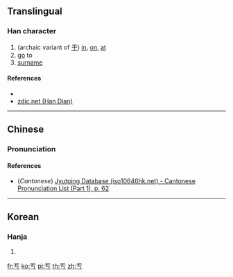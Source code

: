 {{also|与}}
==Translingual==

===Han character===
{{Han char|rn=1|rad=一|as=02|sn=3|four=|canj=MKS,XXMKS|ids=⿱一𠀁}}

# (archaic variant of [[于]]) [[in]], [[on]], [[at]]
# [[go]] to
# [[surname]]

====References====
* {{Han ref|kx=0086.071|dj=0177.051|hdz=10005.020|uh=4E90|ud=20112}}
* [http://www.zdic.net/zd/zi/ZdicE4ZdicBAZdic90.htm zdic.net (Han Dian)]

----

==Chinese==
{{zh-forms}}

===Pronunciation===
{{zh-see|于|a}}

====References====
* (''Cantonese'') [http://www.iso10646hk.net/jp/document/download.jsp Jyutping Database (iso10646hk.net) - Cantonese Pronunciation List (Part 1), p. 62]

----

==Korean==

===Hanja===
{{ko-hanja|hangeul=울|rv=ul|mr=ul|y=wul}}

# {{defn|lang=ko|sort=一02}}

[[fr:亐]]
[[ko:亐]]
[[pl:亐]]
[[th:亐]]
[[zh:亐]]